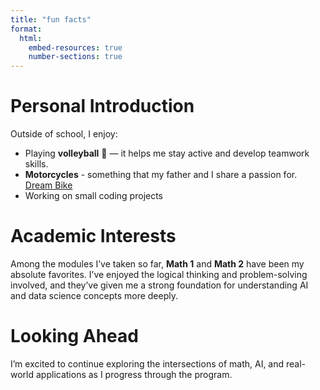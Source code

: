 ```yaml
---
title: "fun facts"
format: 
  html:
    embed-resources: true
    number-sections: true
---
```


# Personal Introduction

Outside of school, I enjoy:

- Playing **volleyball** 🏐 — it helps me stay active and develop teamwork skills.
- **Motorcycles** - something that my father and I share a passion for. [Dream Bike](https://motor-fan.jp/bikes/article/92467/){target="blank"}
- Working on small coding projects

# Academic Interests

Among the modules I've taken so far, **Math 1** and **Math 2** have been my absolute favorites. I’ve enjoyed the logical thinking and problem-solving involved, and they’ve given me a strong foundation for understanding AI and data science concepts more deeply.

# Looking Ahead

I’m excited to continue exploring the intersections of math, AI, and real-world applications as I progress through the program.


